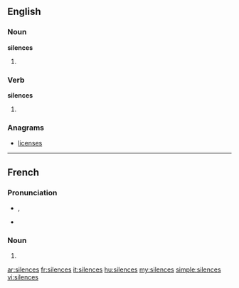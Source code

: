==English==

===Noun===
'''silences'''

# {{plural of|[[silence]]}}

===Verb===
'''silences'''

# {{third-person singular of|[[silence]]}}

===Anagrams===
* [[licenses#English|licenses]]

----

==French==

===Pronunciation===
* {{IPA|/si.lɑ̃s/|lang=fr}}, {{X-SAMPA|/sila~s@/|lang=fr}}
* {{homophones|silence|lang=fr}}

===Noun===
{{infl|fr|plural}} {{m|p}}

# {{plural of|[[silence]]|lang=fr}}

[[ar:silences]]
[[fr:silences]]
[[it:silences]]
[[hu:silences]]
[[my:silences]]
[[simple:silences]]
[[vi:silences]]
